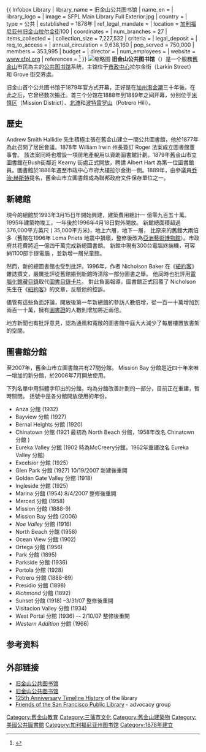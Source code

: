 {{ Infobox Library
| library_name       = 旧金山公共图书馆
| name_en            = 
| library_logo       = 
| image              = SFPL Main Library Full Exterior.jpg
| country            = {{USA}}
| type               = 公共 
| established        = 1878年 
| ref_legal_mandate  = 
| location           = [[加利福尼亚州|加利福尼亚州]][[旧金山|旧金山]][[拉尔金街|拉尔金街]]100 
| coordinates        = {{coord|display=it}}
| num_branches       = 27 
| items_collected    = 
| collection_size    = 7,227,532
| criteria           = 
| legal_deposit      = 
| req_to_access      = 
| annual_circulation = 9,638,160
| pop_served         = 750,000
| members            = 353,995
| budget             = 
| director           = {{nowrap|路易斯·埃雷拉}}
| num_employees      = 
| website            = [http://www.sfpl.org www.sfpl.org]
| references         = <ref>{{cite paper | author=Luis Herrera | title=Statistics System-Wide FY 2008-2009 | version= | format=.PDF | publisher=San Francisco Public Library | url=http://sfpl.org/pdf/about/administration/statistics-reports/statistics_systemwide0809.pdf | date=2009 | accessdate=2010-03-24 | archive-date=2019-11-06 | archive-url=https://web.archive.org/web/20191106044028/https://sfpl.org/pdf/about/administration/statistics-reports/statistics_systemwide0809.pdf | dead-url=no }}</ref>
}}
[[File:US-CA-SanFrancisco-PublicLibrary-2012-06-27T120210.jpg|缩略图]]
'''旧金山公共图书馆'''（{{lang-en|San Francisco Public Library}}）是一个服務[[舊金山|舊金山]]市民為主的[[公共图书馆|公共图书馆]]系统，主馆位于[[市政中心_(旧金山)|市政中心]]拉尔金街（Larkin Street）和 Grove 街交界處。

旧金山首个公共图书馆于1879年官方式开幕，正好是在[[加州淘金潮|加州淘金潮]]三十年後。在此之后，它曾经数次搬迁。首三个分馆在1888年到1889年之间开幕，分别位于[[米慎区_(旧金山)|米慎区]]（Mission District）、[[北滩_(旧金山)|北滩]]和[[波特雷罗山_(旧金山)|波特雷罗山]]（Potrero Hill）。

==歷史==
Andrew Smith Hallidie 先生積極主張在舊金山建立一間公共圖書館，他於1877年為此召開了居民會議。1878年 William Irwin 州長簽訂 Roger 法案成立圖書館董事會。 該法案同時也增設一項房地產稅用以資助圖書館計劃。1879年舊金山市立圖書館在Bush街鄰近 Kearny 街處正式開放，聘請 Albert Hart 為第一位圖書館員。圖書館於1888年遷至市政中心市府大樓拉尔金街一側。1889年，由參議員[[乔治·赫斯特|乔治·赫斯特]]提名，舊金山市立圖書館成為聯邦政府文件保存單位之一。

==新總館==
現今的總館於1993年3月15日年開始興建，建築費用總計一 億零九百五十萬。1995年建築物竣工，一年後於1996年4月18日對外開放。 新館總面積超過376,000平方英尺 ( 35,000平方米)，地上六層，地下一層， 比原來的舊館大兩倍多（舊館在1996年 Loma Prieta 地震中損壞，整修後改為[[旧金山亚洲艺术博物馆|亞洲藝術博物館]]）。市政府共花費將近一億四千萬完成新總圖書館。 新館中現有300台電腦終端機，可容納1100部手提電腦 ，並新增一層兒童館。

然而，新的總圖書館也受到批評。1996年，作者 Nicholson Baker 在《[[紐約客|紐約客]]》雜誌撰文，嚴厲批評從舊館搬到新館時清除一部分圖書之舉。 他同時也批評用[[電腦化館藏目錄|電腦化館藏目錄]]取代[[圖書目錄卡片|圖書目錄卡片]]。 對此負面報導，圖書館正式回覆了 Nicholson 先生在《[[紐約客|紐約客]]》的文章，反駁他的控訴。     

儘管有這些負面評論，開放後第一年新總館的參訪人數倍增，從一百一十萬增加到兩百一十萬，擁有[[圖書證|圖書證]]的人數則增加將近兩倍。   

地方新聞也有批評意見，認為通風和寬敞的圖書館中庭大大減少了每層樓置放書架的空間。

==圖書館分館==
至2007年，舊金山市立圖書館共有27間分館。 Mission Bay 分館是近四十年來唯一增加的新分館，於2006年7月開放使用。

下列名單中用斜體字印出的分館，均為分館改善計劃的一部分，目前正在重建，暫時關閉。 括號中是各分館開放使用的年份。

*Anza 分館 (1932) 
*Bayview 分館 (1927) 
*Bernal Heights 分館 (1920) 
*Chinatown 分館 (1921 最初為 North Beach 分館，1958年改名 Chinatown 分館 )
*Eureka Valley 分館 (1902 時為McCreery分館，1962年重建改名 Eureka Valley 分館) 
*Excelsior 分館 (1925) 
*Glen Park 分館 (1927) 10/19/2007 新建後重開
*Golden Gate Valley 分館 (1918) 
*Ingleside 分館 (1925) 
*Marina 分館 (1954) 8/4/2007 整修後重開
*Merced 分館 (1958) 
*Mission 分館 (1888-9) 
*Mission Bay 分館 (2006) 
*''Noe Valley'' 分館 (1916) 
*North Beach 分館 (1958) 
*Ocean View 分館 (1902) 
*Ortega 分館 (1956) 
*Park 分館 (1895) 
*Parkside 分館 (1936) 
*Portola 分館 (1928) 
*Potrero 分館 (1888-89) 
*Presidio 分館 (1898) 
*''Richmond'' 分館 (1892) 
*Sunset 分館 (1918) –3/31/07 整修後重開
*Visitacion Valley 分館 (1934) 
*West Portal 分館 (1936) -- 2/10/07 整修後重開
*''Western Addition'' 分館 (1966)

==参考资料==
{{reflist}}

==外部链接==
{{Commonscat|San Francisco Public Library}}
*[http://sfpl.org/index.php?pg=0400000003&sl=3 旧金山公共图书馆] {{Wayback|url=http://sfpl.org/index.php?pg=0400000003&sl=3 |date=20191130155959 }} {{zh}}
* [http://www.sfpl.org/ 旧金山公共图书馆] {{Wayback|url=http://www.sfpl.org/ |date=20110223215909 }}{{en}}
* [https://web.archive.org/web/20060301003019/http://sfpl.lib.ca.us/news/125/timeline.htm 125th Anniversary Timeline History] of the library{{en}}
* [http://www.friendssfpl.org/ Friends of the San Francisco Public Library] {{Wayback|url=http://www.friendssfpl.org/ |date=20210306031225 }} - advocacy group{{en}}

{{三藩市}}
{{Authority control}}
{{DEFAULTSORT:san francisco}}
[[Category:舊金山教育|Category:舊金山教育]]
[[Category:三藩市文化|Category:三藩市文化]]
[[Category:舊金山建築物|Category:舊金山建築物]]
[[Category:美國公共圖書館|Category:美國公共圖書館]]
[[Category:加利福尼亚州图书馆|Category:加利福尼亚州图书馆]]
[[Category:1878年建立|Category:1878年建立]]